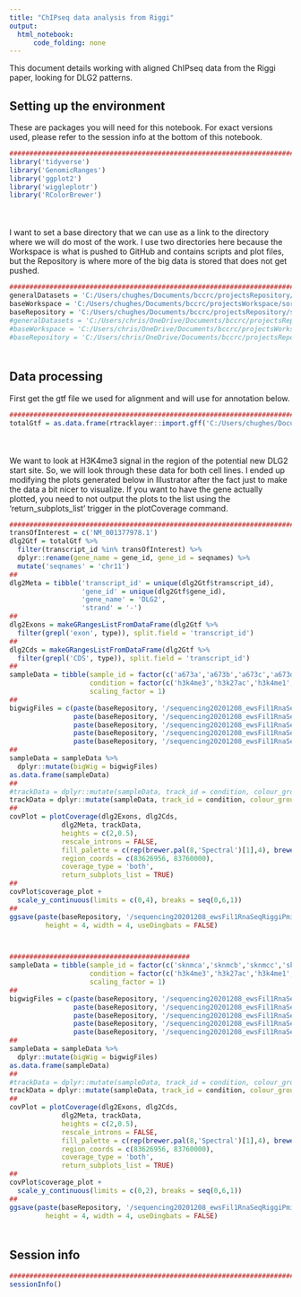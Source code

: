 ```yaml
---
title: "ChIPseq data analysis from Riggi"
output:
  html_notebook:
      code_folding: none
---
```


This document details working with aligned ChIPseq data from the Riggi paper, looking for DLG2 patterns.

## Setting up the environment

These are packages you will need for this notebook. For exact versions used, please refer to the session info at the bottom of this notebook.

```r
##########################################################################################
library('tidyverse')
library('GenomicRanges')
library('ggplot2')
library('wiggleplotr')
library('RColorBrewer')
```

<div style="margin-bottom:50px;"></div>

I want to set a base directory that we can use as a link to the directory where we will do most of the work. I use two directories here because the Workspace is what is pushed to GitHub and contains scripts and plot files, but the Repository is where more of the big data is stored that does not get pushed.

```r
##########################################################################################
generalDatasets = 'C:/Users/chughes/Documents/bccrc/projectsRepository/generalDatasets'
baseWorkspace = 'C:/Users/chughes/Documents/bccrc/projectsWorkspace/sorensenLab/relatedToDlg2'
baseRepository = 'C:/Users/chughes/Documents/bccrc/projectsRepository/sorensenLab/relatedToDlg2'
#generalDatasets = 'C:/Users/chris/OneDrive/Documents/bccrc/projectsRepository/generalDatasets'
#baseWorkspace = 'C:/Users/chris/OneDrive/Documents/bccrc/projectsWorkspace/sorensenLab/relatedToYbx1'
#baseRepository = 'C:/Users/chris/OneDrive/Documents/bccrc/projectsRepository/sorensenLab/relatedToYbx1'
```

<div style="margin-bottom:50px;"></div>

## Data processing

First get the gtf file we used for alignment and will use for annotation below.

```r
##########################################################################################
totalGtf = as.data.frame(rtracklayer::import.gff('C:/Users/chughes/Documents/bccrc/databases/hg38/refseq_gtf/GRCh38_latest_genomic_feb2021.gtf.gz'))
```

<div style="margin-bottom:50px;"></div>

We want to look at H3K4me3 signal in the region of the potential new DLG2 start site. So, we will look through these data for both cell lines. I ended up modifying the plots generated below in Illustrator after the fact just to make the data a bit nicer to visualize. If you want to have the gene actually plotted, you need to not output the plots to the list using the 'return_subplots_list' trigger in the plotCoverage command.

```r
##########################################################################################
transOfInterest = c('NM_001377978.1')
dlg2Gtf = totalGtf %>%
  filter(transcript_id %in% transOfInterest) %>%
  dplyr::rename(gene_name = gene_id, gene_id = seqnames) %>%
  mutate('seqnames' = 'chr11')
##
dlg2Meta = tibble('transcript_id' = unique(dlg2Gtf$transcript_id),
                  'gene_id' = unique(dlg2Gtf$gene_id),
                  'gene_name' = 'DLG2',
                  'strand' = '-')
##
dlg2Exons = makeGRangesListFromDataFrame(dlg2Gtf %>%
  filter(grepl('exon', type)), split.field = 'transcript_id')
##
dlg2Cds = makeGRangesListFromDataFrame(dlg2Gtf %>%
  filter(grepl('CDS', type)), split.field = 'transcript_id')
##
sampleData = tibble(sample_id = factor(c('a673a','a673b','a673c','a673d','a673e')), 
                    condition = factor(c('h3k4me3','h3k27ac','h3k4me1','h3k27me3','wce'), levels = c('h3k4me3','h3k27ac','h3k4me1','h3k27me3','wce')),
                    scaling_factor = 1)
##
bigwigFiles = c(paste(baseRepository, '/sequencing20201208_ewsFil1RnaSeqRiggiPmid25453903/chipSeq/SRR1593989.chr11.bw', sep = ''),
                paste(baseRepository, '/sequencing20201208_ewsFil1RnaSeqRiggiPmid25453903/chipSeq/SRR1593986.chr11.bw', sep = ''),
                paste(baseRepository, '/sequencing20201208_ewsFil1RnaSeqRiggiPmid25453903/chipSeq/SRR1593987.chr11.bw', sep = ''),
                paste(baseRepository, '/sequencing20201208_ewsFil1RnaSeqRiggiPmid25453903/chipSeq/SRR1593988.chr11.bw', sep = ''),
                paste(baseRepository, '/sequencing20201208_ewsFil1RnaSeqRiggiPmid25453903/chipSeq/SRR1593991.chr11.bw', sep = ''))
##
sampleData = sampleData %>%
  dplyr::mutate(bigWig = bigwigFiles)
as.data.frame(sampleData)
##
#trackData = dplyr::mutate(sampleData, track_id = condition, colour_group = condition)
trackData = dplyr::mutate(sampleData, track_id = condition, colour_group = sample_id)
##
covPlot = plotCoverage(dlg2Exons, dlg2Cds, 
             dlg2Meta, trackData,
             heights = c(2,0.5),
             rescale_introns = FALSE, 
             fill_palette = c(rep(brewer.pal(8,'Spectral')[1],4), brewer.pal(8,'Spectral')[8]),
             region_coords = c(83626956, 83760000),
             coverage_type = 'both',
             return_subplots_list = TRUE)
##
covPlot$coverage_plot +
  scale_y_continuous(limits = c(0,4), breaks = seq(0,6,1))
##
ggsave(paste(baseRepository, '/sequencing20201208_ewsFil1RnaSeqRiggiPmid25453903/chipSeq/coverage_dlg2RefseqChipSeqHistonesA673.pdf', sep = ''),
         height = 4, width = 4, useDingbats = FALSE)



#############################################
sampleData = tibble(sample_id = factor(c('sknmca','sknmcb','sknmcc','sknmcd','sknmce')), 
                    condition = factor(c('h3k4me3','h3k27ac','h3k4me1','h3k27me3','wce'), levels = c('h3k4me3','h3k27ac','h3k4me1','h3k27me3','wce')),
                    scaling_factor = 1)
##
bigwigFiles = c(paste(baseRepository, '/sequencing20201208_ewsFil1RnaSeqRiggiPmid25453903/chipSeq/SRR1593964.chr11.bw', sep = ''),
                paste(baseRepository, '/sequencing20201208_ewsFil1RnaSeqRiggiPmid25453903/chipSeq/SRR1593961.chr11.bw', sep = ''),
                paste(baseRepository, '/sequencing20201208_ewsFil1RnaSeqRiggiPmid25453903/chipSeq/SRR1593962.chr11.bw', sep = ''),
                paste(baseRepository, '/sequencing20201208_ewsFil1RnaSeqRiggiPmid25453903/chipSeq/SRR1593963.chr11.bw', sep = ''),
                paste(baseRepository, '/sequencing20201208_ewsFil1RnaSeqRiggiPmid25453903/chipSeq/SRR1593966.chr11.bw', sep = ''))
##
sampleData = sampleData %>%
  dplyr::mutate(bigWig = bigwigFiles)
as.data.frame(sampleData)
##
#trackData = dplyr::mutate(sampleData, track_id = condition, colour_group = condition)
trackData = dplyr::mutate(sampleData, track_id = condition, colour_group = sample_id)
##
covPlot = plotCoverage(dlg2Exons, dlg2Cds, 
             dlg2Meta, trackData,
             heights = c(2,0.5),
             rescale_introns = FALSE, 
             fill_palette = c(rep(brewer.pal(8,'Spectral')[1],4), brewer.pal(8,'Spectral')[8]),
             region_coords = c(83626956, 83760000),
             coverage_type = 'both',
             return_subplots_list = TRUE)
##
covPlot$coverage_plot +
  scale_y_continuous(limits = c(0,2), breaks = seq(0,6,1))
##
ggsave(paste(baseRepository, '/sequencing20201208_ewsFil1RnaSeqRiggiPmid25453903/chipSeq/coverage_dlg2RefseqChipSeqHistonesSknmc.pdf', sep = ''),
         height = 4, width = 4, useDingbats = FALSE)
```

<div style="margin-bottom:50px;"></div>

## Session info

```r
##########################################################################################
sessionInfo()
```




